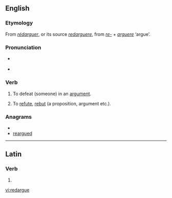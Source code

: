 ==English==

===Etymology===
From {{etyl|fr}} ''[[rédarguer]]'', or its source {{etyl|la}} ''[[redarguere]]'', from ''[[re-]]'' + ''[[arguere]]'' ‘argue’.

===Pronunciation===
* {{a|UK}} {{IPA|/ɹɛˈdɑːɡjuː/}}
* <!-- {{a|US}} {{IPA|/ɻɛˈdɑɻɡjuː/}}-->

===Verb===
{{en-verb|redargu|es}}

# {{context|Scotland|transitive}} To defeat (someone) in an [[argument]].
# {{context|Scotland|transitive}} To [[refute]], [[rebut]] (a proposition, argument etc.).

===Anagrams===
* {{alphagram|adeegrru}}
* [[reargued#English|reargued]]

----

==Latin==

===Verb===
{{la-verb-form|redargue}}

# {{conjugation of|redarguo|redarguō|2|s|pres|act|imp|lang=la}}
{{count page|[[Wiktionary:Page count]]}}

[[vi:redargue]]